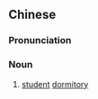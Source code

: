 {{also|学寮}}
==Chinese==
{{zh-forms|s=学寮}}

===Pronunciation===
{{zh-pron
|mn=ha̍k-liâu
|cat=n
}}

===Noun===
{{zh-noun}}

# {{lb|zh|Min Nan}} [[student]] [[dormitory]]
